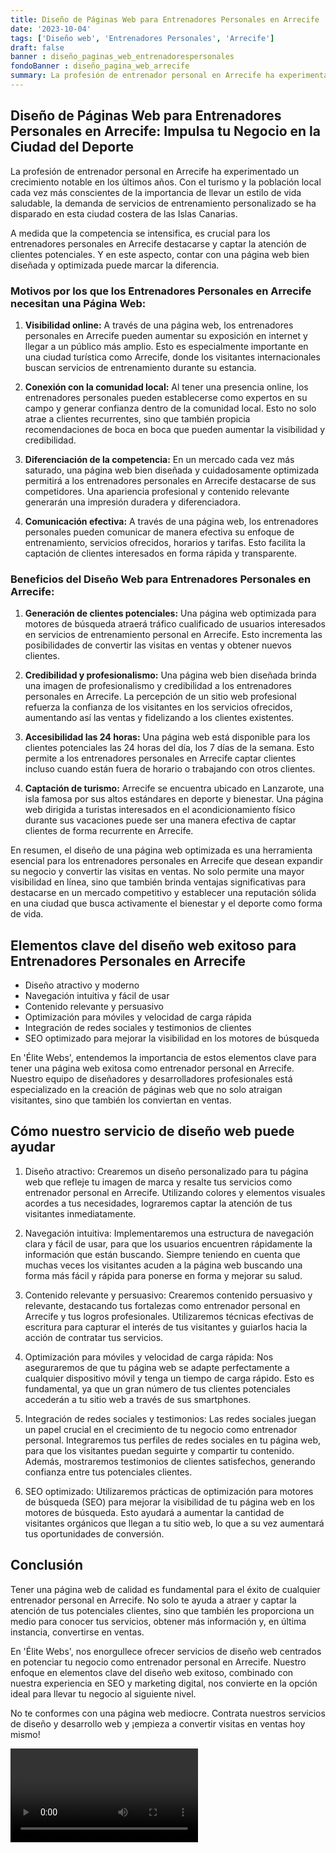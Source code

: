 ```yaml
---
title: Diseño de Páginas Web para Entrenadores Personales en Arrecife
date: '2023-10-04'
tags: ['Diseño web', 'Entrenadores Personales', 'Arrecife']
draft: false
banner : diseño_paginas_web_entrenadorespersonales
fondoBanner : diseño_pagina_web_arrecife
summary: La profesión de entrenador personal en Arrecife ha experimentado un crecimiento notable en los últimos años. Con el turismo y la población local cada vez más conscientes de la importancia de llevar un estilo de vida saludable, la demanda de servicios de entrenamiento personalizado se ha disparado en esta ciudad costera de las Islas Canarias.
---
```


## **Diseño de Páginas Web para Entrenadores Personales en Arrecife: Impulsa tu Negocio en la Ciudad del Deporte**

La profesión de entrenador personal en Arrecife ha experimentado un crecimiento notable en los últimos años. Con el turismo y la población local cada vez más conscientes de la importancia de llevar un estilo de vida saludable, la demanda de servicios de entrenamiento personalizado se ha disparado en esta ciudad costera de las Islas Canarias.

A medida que la competencia se intensifica, es crucial para los entrenadores personales en Arrecife destacarse y captar la atención de clientes potenciales. Y en este aspecto, contar con una página web bien diseñada y optimizada puede marcar la diferencia.

### **Motivos por los que los Entrenadores Personales en Arrecife necesitan una Página Web:**

1. **Visibilidad online:** A través de una página web, los entrenadores personales en Arrecife pueden aumentar su exposición en internet y llegar a un público más amplio. Esto es especialmente importante en una ciudad turística como Arrecife, donde los visitantes internacionales buscan servicios de entrenamiento durante su estancia.

2. **Conexión con la comunidad local:** Al tener una presencia online, los entrenadores personales pueden establecerse como expertos en su campo y generar confianza dentro de la comunidad local. Esto no solo atrae a clientes recurrentes, sino que también propicia recomendaciones de boca en boca que pueden aumentar la visibilidad y credibilidad.

3. **Diferenciación de la competencia:** En un mercado cada vez más saturado, una página web bien diseñada y cuidadosamente optimizada permitirá a los entrenadores personales en Arrecife destacarse de sus competidores. Una apariencia profesional y contenido relevante generarán una impresión duradera y diferenciadora.

4. **Comunicación efectiva:** A través de una página web, los entrenadores personales pueden comunicar de manera efectiva su enfoque de entrenamiento, servicios ofrecidos, horarios y tarifas. Esto facilita la captación de clientes interesados en forma rápida y transparente.

### **Beneficios del Diseño Web para Entrenadores Personales en Arrecife:**

1. **Generación de clientes potenciales:** Una página web optimizada para motores de búsqueda atraerá tráfico cualificado de usuarios interesados en servicios de entrenamiento personal en Arrecife. Esto incrementa las posibilidades de convertir las visitas en ventas y obtener nuevos clientes.

2. **Credibilidad y profesionalismo:** Una página web bien diseñada brinda una imagen de profesionalismo y credibilidad a los entrenadores personales en Arrecife. La percepción de un sitio web profesional refuerza la confianza de los visitantes en los servicios ofrecidos, aumentando así las ventas y fidelizando a los clientes existentes.

3. **Accesibilidad las 24 horas:** Una página web está disponible para los clientes potenciales las 24 horas del día, los 7 días de la semana. Esto permite a los entrenadores personales en Arrecife captar clientes incluso cuando están fuera de horario o trabajando con otros clientes.

4. **Captación de turismo:** Arrecife se encuentra ubicado en Lanzarote, una isla famosa por sus altos estándares en deporte y bienestar. Una página web dirigida a turistas interesados en el acondicionamiento físico durante sus vacaciones puede ser una manera efectiva de captar clientes de forma recurrente en Arrecife.

En resumen, el diseño de una página web optimizada es una herramienta esencial para los entrenadores personales en Arrecife que desean expandir su negocio y convertir las visitas en ventas. No solo permite una mayor visibilidad en línea, sino que también brinda ventajas significativas para destacarse en un mercado competitivo y establecer una reputación sólida en una ciudad que busca activamente el bienestar y el deporte como forma de vida.

<GifSeo />

<Cta />

## Elementos clave del diseño web exitoso para Entrenadores Personales en Arrecife

- Diseño atractivo y moderno
- Navegación intuitiva y fácil de usar
- Contenido relevante y persuasivo
- Optimización para móviles y velocidad de carga rápida
- Integración de redes sociales y testimonios de clientes
- SEO optimizado para mejorar la visibilidad en los motores de búsqueda

En 'Élite Webs', entendemos la importancia de estos elementos clave para tener una página web exitosa como entrenador personal en Arrecife. Nuestro equipo de diseñadores y desarrolladores profesionales está especializado en la creación de páginas web que no solo atraigan visitantes, sino que también los conviertan en ventas.

## Cómo nuestro servicio de diseño web puede ayudar

1. Diseño atractivo: Crearemos un diseño personalizado para tu página web que refleje tu imagen de marca y resalte tus servicios como entrenador personal en Arrecife. Utilizando colores y elementos visuales acordes a tus necesidades, lograremos captar la atención de tus visitantes inmediatamente.

2. Navegación intuitiva: Implementaremos una estructura de navegación clara y fácil de usar, para que los usuarios encuentren rápidamente la información que están buscando. Siempre teniendo en cuenta que muchas veces los visitantes acuden a la página web buscando una forma más fácil y rápida para ponerse en forma y mejorar su salud.

3. Contenido relevante y persuasivo: Crearemos contenido persuasivo y relevante, destacando tus fortalezas como entrenador personal en Arrecife y tus logros profesionales. Utilizaremos técnicas efectivas de escritura para capturar el interés de tus visitantes y guiarlos hacia la acción de contratar tus servicios.

4. Optimización para móviles y velocidad de carga rápida: Nos aseguraremos de que tu página web se adapte perfectamente a cualquier dispositivo móvil y tenga un tiempo de carga rápido. Esto es fundamental, ya que un gran número de tus clientes potenciales accederán a tu sitio web a través de sus smartphones.

5. Integración de redes sociales y testimonios: Las redes sociales juegan un papel crucial en el crecimiento de tu negocio como entrenador personal. Integraremos tus perfiles de redes sociales en tu página web, para que los visitantes puedan seguirte y compartir tu contenido. Además, mostraremos testimonios de clientes satisfechos, generando confianza entre tus potenciales clientes.

6. SEO optimizado: Utilizaremos prácticas de optimización para motores de búsqueda (SEO) para mejorar la visibilidad de tu página web en los motores de búsqueda. Esto ayudará a aumentar la cantidad de visitantes orgánicos que llegan a tu sitio web, lo que a su vez aumentará tus oportunidades de conversión.

## Conclusión

Tener una página web de calidad es fundamental para el éxito de cualquier entrenador personal en Arrecife. No solo te ayuda a atraer y captar la atención de tus potenciales clientes, sino que también les proporciona un medio para conocer tus servicios, obtener más información y, en última instancia, convertirse en ventas.

En 'Élite Webs', nos enorgullece ofrecer servicios de diseño web centrados en potenciar tu negocio como entrenador personal en Arrecife. Nuestro enfoque en elementos clave del diseño web exitoso, combinado con nuestra experiencia en SEO y marketing digital, nos convierte en la opción ideal para llevar tu negocio al siguiente nivel.

No te conformes con una página web mediocre. Contrata nuestros servicios de diseño y desarrollo web y ¡empieza a convertir visitas en ventas hoy mismo!

<Video />

<CtaBot job='Entrenadores Personales' city='Arrecife'/>

<Gmaps query='Arrecife+españa+maps' />